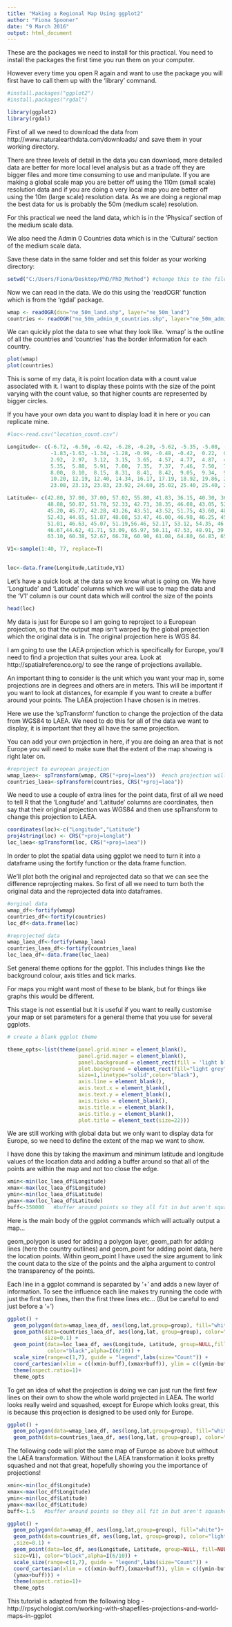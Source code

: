 ```yaml
---
title: "Making a Regional Map Using ggplot2"
author: "Fiona Spooner"
date: "9 March 2016"
output: html_document
---
```

These are the packages we need to install for this practical.
You need to install the packages the first time you run them on your computer.

However every time you open R again and want to use the package you will first have to call them up with the 'library' command.

```r
#install.packages("ggplot2")
#install.packages("rgdal")
```


```r
library(ggplot2)
library(rgdal)
```

First of all we need to download the data from http://www.naturalearthdata.com/downloads/ and save them in your working directory. 

There are three levels of detail in the data you can download, more detailed data are better for more local level analysis but as a trade off they are bigger files and more time consuming to use and manipulate. If you are making a global scale map you are better off using the 110m (small scale) resolution data and if you are doing a very local map you are better off using the 10m (large scale) resolution data. As we are doing a regional map the best data for us is probably the 50m (medium scale) resolution.

For this practical we need the land data, which is in the 'Physical' section of the medium scale data.

We also need the Admin 0 Countries data which is in the 'Cultural' section of the medium scale data.

Save these data in the same folder and set this folder as your working directory:

```r
setwd("C:/Users/Fiona/Desktop/PhD/PhD_Method") #change this to the filepath to the folder with your downloaded data

```


Now we can read in the data. We do this using the 'readOGR' function which is from the 'rgdal' package.

```r

wmap <- readOGR(dsn="ne_50m_land.shp", layer="ne_50m_land")
countries <- readOGR("ne_50m_admin_0_countries.shp", layer="ne_50m_admin_0_countries")
```


We can quickly plot the data to see what they look like. 'wmap' is the outline of all the countries and 'countries' has the border information for each country.

```r
plot(wmap)
plot(countries)
```

This is some of my data, it is point location data with a count value associated with it. I want to display these points with the size of the point varying with the count value, so that higher counts are represented by bigger circles. 

If you have your own data you want to display load it in here or you can replicate mine.

```r
#loc<-read.csv("location_count.csv")

Longitude<- c(-6.72, -6.50, -6.42, -6.28, -6.20, -5.62, -5.35, -5.08, -3.87, -2.92, -2.72,
              -1.83,-1.63, -1.34, -1.28, -0.99, -0.48, -0.42,  0.22,  0.67,  0.84,  2.23,
              2.92,  2.97,  3.12,  3.15,  3.65,  4.57,  4.77,  4.87,  4.93,  5.15, 5.15,
              5.35,  5.88,  5.91,  7.00,  7.35,  7.37,  7.46,  7.50,  7.57,  7.89,  7.92,  
              8.00,  8.10,  8.15,  8.31,  8.41,  8.42,  9.05,  9.34,  9.38,  9.48,  9.95, 
              10.20, 12.19, 12.40, 14.34, 16.17, 17.19, 18.92, 19.86, 20.83, 21.07, 21.77, 
              23.08, 23.13, 23.83, 23.92, 24.60, 25.02, 25.40, 25.40, 25.47, 26.38, 28.94)

Latitude<- c(42.80, 37.00, 37.00, 57.02, 55.80, 41.83, 36.15, 40.30, 36.83, 55.17, 50.83,
             48.88, 50.87, 51.78, 52.33, 42.73, 38.35, 46.08, 43.05, 52.45, 40.71, 42.39,
             45.20, 45.77, 42.28, 43.26, 43.51, 43.52, 51.75, 43.60, 48.72, 43.47, 52.15,
             52.43, 44.65, 51.87, 48.08, 53.47, 46.00, 46.98, 46.25, 45.42, 53.77, 46.73,
             51.01, 46.63, 45.07, 51.19,56.46, 52.17, 53.12, 54.35, 46.95, 42.60, 46.42,
             46.67,44.62, 41.71, 53.09, 65.97, 50.11, 47.53, 48.91, 39.08, 63.43, 60.48,
             63.10, 60.38, 52.67, 66.78, 60.90, 61.08, 64.80, 64.83, 65.00, 64.75, 44.66)

V1<-sample(1:40, 77, replace=T)

  
loc<-data.frame(Longitude,Latitude,V1)

```

Let's have a quick look at the data so we know what is going on. We have 'Longitude' and 'Latitude' columns which we will use to map the data and the 'V1' column is our count data which will control the size of the points

```r
head(loc)

```

My data is just for Europe so I am going to reproject to a European projection, so that the output map isn't warped by the global projection which the original data is in. The original projection here is WGS 84. 

I am going to use the LAEA projection which is specifically for Europe, you'll need to find a projection that suites your area. Look at http://spatialreference.org/ to see the range of projections available.

An important thing to consider is the unit which you want your map in, some projections are in degrees and others are in meters. This will be important if you want to look at distances, for example if you want to create a buffer around your points. The LAEA projection I have chosen is in metres.

Here we use the 'spTransform' function to change the projection of the data from WGS84 to LAEA. We need to do this for all of the data we want to display, it is important that they all have the same projection.

You can add your own projection in here, if you are doing an area that is not Europe you will need to make sure that the extent of the map showing is right later on.

```r
#reproject to european projection
wmap_laea<- spTransform(wmap, CRS("+proj=laea"))  #each projection will have it's own code which you can enter in after"+proj=XXXX"
countries_laea<-spTransform(countries, CRS("+proj=laea"))
```

We need to use a couple of extra lines for the point data, first of all we need to tell R that the 'Longitude' and 'Latitude' columns are coordinates, then say that their original projection was WGS84 and then use spTransform to change this projection to LAEA.

```r
coordinates(loc)<-c("Longitude","Latitude")
proj4string(loc) <- CRS("+proj=longlat")
loc_laea<-spTransform(loc, CRS("+proj=laea"))

```

In order to plot the spatial data using ggplot we need to turn it into a dataframe using the fortify function or the data.frame function.

We'll plot both the original and reprojected data so that we can see the difference reprojecting makes. So first of all we need to turn both the original data and the reprojected data into dataframes.

```r
#orginal data
wmap_df<-fortify(wmap)
countries_df<-fortify(countries)
loc_df<-data.frame(loc)

#reprojected data
wmap_laea_df<-fortify(wmap_laea)
countries_laea_df<-fortify(countries_laea)
loc_laea_df<-data.frame(loc_laea)

```

Set general theme options for the ggplot. This includes things like the background colour, axis titles and tick marks.

For maps you might want most of these to be blank, but for things like graphs this would be different.

This stage is not essential but it is useful if you want to really customise your map or set parameters for a general theme that you use for several ggplots.

```r
# create a blank ggplot theme

theme_opts<-list(theme(panel.grid.minor = element_blank(),
                       panel.grid.major = element_blank(),
                       panel.background = element_rect(fill = 'light blue', colour = NA),
                       plot.background = element_rect(fill="light grey",
                       size=1,linetype="solid",color="black"),
                       axis.line = element_blank(),
                       axis.text.x = element_blank(),
                       axis.text.y = element_blank(),
                       axis.ticks = element_blank(),
                       axis.title.x = element_blank(),
                       axis.title.y = element_blank(),
                       plot.title = element_text(size=22)))

```

We are still working with global data but we only want to display data for Europe, so we need to define the extent of the map we want to show. 

I have done this by taking the maximum and minimum latitude and longitude values of the location data and adding a buffer around so that all of the points are within the map and not too close the edge.

```r
xmin<-min(loc_laea_df$Longitude)
xmax<-max(loc_laea_df$Longitude)
ymin<-min(loc_laea_df$Latitude)
ymax<-max(loc_laea_df$Latitude)
buff<-350000   #buffer around points so they all fit in but aren't squashed in, here in metres 

```


Here is the main body of the ggplot commands which will actually output a map...

geom_polygon is used for adding a polygon layer, geom_path for adding lines (here the country outlines) and geom_point for adding point data, here the location points. Within geom_point I have used the size argument to link the count data to the size of the points and the alpha argument to control the transparency of the points.

Each line in a ggplot command is separated by '+' and adds a new layer of information. To see the influence each line makes try running the code with just the first two lines, then the first three lines etc... (But be careful to end just before a '+')

```r
ggplot() + 
  geom_polygon(data=wmap_laea_df, aes(long,lat,group=group), fill="white")+
  geom_path(data=countries_laea_df, aes(long,lat, group=group), color="light grey",
            size=0.1) +
  geom_point(data=loc_laea_df, aes(Longitude, Latitude, group=NULL,fill=NULL,size=V1),
             color="black",alpha=I(6/10)) +
  scale_size(range=c(1,7), guide = "legend",labs(size="Count")) +
  coord_cartesian(xlim = c((xmin-buff),(xmax+buff)), ylim = c((ymin-buff),(ymax+buff))) +
  theme(aspect.ratio=1)+
  theme_opts

```

To get an idea of what the projection is doing we can just run the first few lines on their own to show the whole world projected in LAEA.  The world looks really weird and squashed, except for Europe which looks great, this is because this projection is designed to be used only for Europe. 


```r
ggplot() + 
  geom_polygon(data=wmap_laea_df, aes(long,lat,group=group), fill="white")+
  geom_path(data=countries_laea_df, aes(long,lat, group=group), color="light grey",size=0.1)

```

The following code will plot the same map of Europe as above but without the LAEA transformation. Without the LAEA transformation it looks pretty squashed and not that great, hopefully showing you the importance of projections!

```r
xmin<-min(loc_df$Longitude)
xmax<-max(loc_df$Longitude)
ymin<-min(loc_df$Latitude)
ymax<-max(loc_df$Latitude)
buff<-1.5   #buffer around points so they all fit in but aren't squashed in, here in degrees 

ggplot() + 
  geom_polygon(data=wmap_df, aes(long,lat,group=group), fill="white")+
  geom_path(data=countries_df, aes(long,lat, group=group), color="light grey"
  ,size=0.1) +
  geom_point(data=loc_df, aes(Longitude, Latitude, group=NULL, fill=NULL, 
  size=V1), color="black",alpha=I(6/10)) +
  scale_size(range=c(1,7), guide = "legend",labs(size="Count")) +
  coord_cartesian(xlim = c((xmin-buff),(xmax+buff)), ylim = c((ymin-buff),
  (ymax+buff))) +
  theme(aspect.ratio=1)+
  theme_opts

```


This tutorial is adapted from the following blog - http://rpsychologist.com/working-with-shapefiles-projections-and-world-maps-in-ggplot

